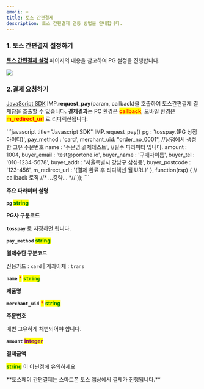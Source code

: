 ```yaml
---
emoji: ⌨
title: 토스 간편결제
description: 토스 간편결제 연동 방법을 안내합니다.
---
```





### 1. 토스 간편결제 설정하기

[**토스 간편결제 설정**](../../ready/2.-pg/pg/toss.md) 페이지의 내용을 참고하여 PG 설정을 진행합니다.

![](</gitbook-assets/ko/스크린샷 2022-06-05 오후 1.29.25.png>)

### 2.결제 요청하기

[JavaScript SDK](../../sdk/javascript-sdk-old/) IMP.**request\_pay**(param, callback)을 호출하여 토스간편결제 결제창을 호출할 수 있습니다. **결제결과**는 PC 환경은 <mark style="color:red;">**callback**</mark>, 모바일 환경은 <mark style="color:red;">**m\_redirect\_url**</mark> 로 리디렉션됩니다.

<Tabs>
<Tab title="일반결제창 요청">
```javascript title="Javascript SDK"
IMP.request_pay({
    pg : 'tosspay.{PG 상점아이디}',
    pay_method : 'card',
    merchant_uid: "order_no_0001", //상점에서 생성한 고유 주문번호
    name : '주문명:결제테스트',   //필수 파라미터 입니다.
    amount : 1004,
    buyer_email : 'test@portone.io',
    buyer_name : '구매자이름',
    buyer_tel : '010-1234-5678',
    buyer_addr : '서울특별시 강남구 삼성동',
    buyer_postcode : '123-456',
    m_redirect_url : '{결제 완료 후 리디렉션 될 URL}' 
}, function(rsp) { // callback 로직
	//* ...중략... *//
});
```


**주요 파라미터 설명**

**`pg`** <mark style="color:green;">**string**</mark>

**PG사 구분코드**

**`tosspay`** 로 지정하면 됩니다.



**`pay_method`** <mark style="color:green;">**string**</mark>

**결제수단 구분코드**

신용카드 : `card` | 계좌이체 : `trans`



**`name`** <mark style="color:red;">**\***</mark> <mark style="color:green;">**`string`**</mark>

**제품명**



**`merchant_uid`** <mark style="color:red;">**\***</mark> <mark style="color:green;">**string**</mark>

**주문번호**

매번 고유하게 채번되어야 합니다.



**`amount`** <mark style="color:purple;">**integer**</mark>

**결제금액**

<mark style="color:green;">**string**</mark> 이 아닌점에 유의하세요

<Codepen user="chaiport" slug="wvyxzYv" caption="**토스 간편결제 결제창 예시**" />

</Tab>
</Tabs>

<Hint style="info">
**토스페이 간편결제는 스마트폰 토스 앱상에서 결제가 진행됩니다.**

</Hint>

